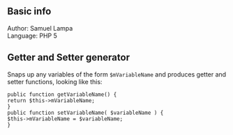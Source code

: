 == Basic info ==

Author: Samuel Lampa<br>
Language: PHP 5

== Getter and Setter generator ==

Snaps up any variables of the form <code>$mVariableName</code> and produces getter and setter functions, looking like this:

<code>public function getVariableName() { </code><br>
<code>    return $this->mVariableName;</code><br>
<code>}</code><br>
<code>public function setVariableName( $variableName ) { </code><br>
<code>    $this->mVariableName = $variableName;</code><br>
<code>}</code><br>

